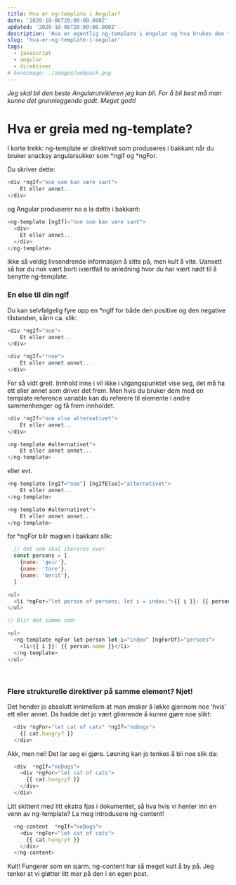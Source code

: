 ```yaml
---
title: Hva er ng-template i Angular?
date: '2020-10-06T20:00:00.000Z'
updated: '2020-10-06T20:00:00.000Z'
description: 'Hva er egentlig ng-template i Angular og hva brukes den til?'
slug: 'hva-er-ng-template-i-angular'
tags:
  - javascript
  - angular
  - direktiver
# heroimage: ./images/webpack.png
---
```


_Jeg skal bli den beste Angularutvikleren jeg kan bli. For å bli best må man kunne det grunnleggende godt. Meget godt!_

# Hva er greia med ng-template?

I korte trekk: ng-template er direktivet som produseres i bakkant når du bruker snacksy angularsukker som \*ngIf og \*ngFor.

Du skriver dette:

```javascript
<div *ngIf="noe som kan være sant">
    Et eller annet..
</div>
```

og Angular produserer no a la dette i bakkant:

```javascript
<ng-template [ngIf]="noe som kan være sant">
  <div>
    Et eller annet..
  </div>
</ng-template>
```

Ikke så veldig livsendrende informasjon å sitte på, men kult å vite. Uansett så har du nok vært borti iværtfall to anledning hvor du har vært nødt til å benytte ng-template.

### En else til din ngIf

Du kan selvfølgelig fyre opp en \*ngIf for både den positive og den negative tilstanden, sånn ca. slik:

```javascript
<div *ngIf="noe">
    Et eller annet..
</div>

<div *ngIf="!noe">
    Et eller annet annet...
</div>
```

For så vidt greit. Innhold inne i <ng-template></ng-template> vil ikke i utgangspunktet vise seg, det må ha ett eller annet som driver det frem. Men hvis du bruker dem med en template reference variable kan du referere til elemente i andre sammenhenger og få frem innholdet.

```javascript
<div *ngIf="noe else alternativet">
    Et eller annet..
</div>

<ng-template #alternativet">
    Et eller annet annet...
</ng-template>
```

eller evt.

```javascript
<ng-template [ngIf="noe"] [ngIfElse]="alternativet">
    Et eller annet..
</ng-template>

<ng-template #alternativet">
    Et eller annet annet...
</ng-template>
```

for \*ngFor blir magien i bakkant slik:

```javascript
  // det som skal itereres over
  const persons = [
    {name: 'geir'},
    {name: 'tore'},
    {name: 'berit'},
  ]

<ul>
  <li *ngFor="let person of persons; let i = index;">{{ i }}: {{ person.name }}</li>
</ul>

// Blir det samme som:

<ul>
  <ng-template ngFor let-person let-i="index" [ngForOf]="persons">
    <li>{{ i }}: {{ person.name }}</li>
  </ng-template>
</ul>
```

<br />

### Flere strukturelle direktiver på samme element? Njet!

Det hender jo absolutt innimellom at man ønsker å løkke gjennom noe 'hvis' ett eller annet. Da hadde det jo vært glimrende å kunne gjøre noe slikt:

```javascript
  <div *ngFor="let cat of cats" *ngIf="noDogs">
    {{ cat.hungry? }}
  </div>
```

Akk, men nei! Det lar seg ei gjøre. Løsning kan jo tenkes å bli noe slik da:

```javascript
  <div  *ngIf="noDogs">
    <div *ngFor="let cat of cats">
      {{ cat.hungry? }}
    </div>
  </div>
```

Litt skittent med litt ekstra fjas i dokumentet, så hva hvis vi henter inn en venn av ng-template? La meg introdusere ng-content!

```javascript
  <ng-content  *ngIf="noDogs">
    <div *ngFor="let cat of cats">
      {{ cat.hungry? }}
    </div>
  </ng-content>
```

Kult! Fungerer som en sjarm. ng-content har så meget kult å by på. Jeg tenker at vi gløtter litt mer på den i en egen post.
